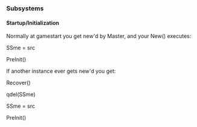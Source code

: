 === Subsystems ===

==== Startup/Initialization ====
Normally at gamestart you get new'd by Master, and your New() executes:

SSme = src

PreInit()

If another instance ever gets new'd you get:

Recover()

qdel(SSme)

SSme = src

PreInit()